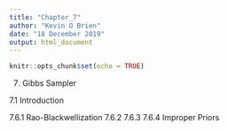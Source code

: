 ---
title: "Chapter_7"
author: "Kevin O Brien"
date: "18 December 2019"
output: html_document
---

```{r setup, include=FALSE}
knitr::opts_chunk$set(echo = TRUE)
```

7. Gibbs Sampler

7.1 Introduction

7.6.1 Rao-Blackwellization
7.6.2
7.6.3
7.6.4 Improper Priors
